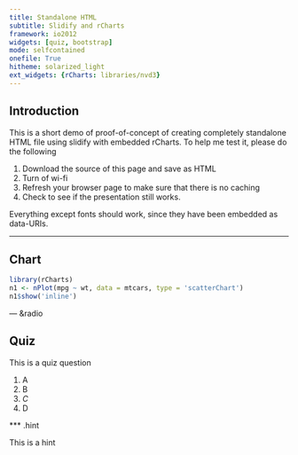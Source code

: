 ```yaml
---
title: Standalone HTML
subtitle: Slidify and rCharts
framework: io2012
widgets: [quiz, bootstrap]
mode: selfcontained
onefile: True
hitheme: solarized_light
ext_widgets: {rCharts: libraries/nvd3}
---
```


## Introduction

This is a short demo of proof-of-concept of creating completely standalone HTML file using slidify with embedded rCharts. To help me test it, please do the following

1. Download the source of this page and save as HTML
2. Turn of wi-fi 
3. Refresh your browser page to make sure that there is no caching
4. Check to see if the presentation still works. 

Everything except fonts should work, since they have been embedded as data-URIs.

---

## Chart

```r
library(rCharts)
n1 <- nPlot(mpg ~ wt, data = mtcars, type = 'scatterChart')
n1$show('inline')
```

--- &radio

## Quiz

This is a quiz question

1. A
2. B
3. _C_
4. D

*** .hint

This is a hint



